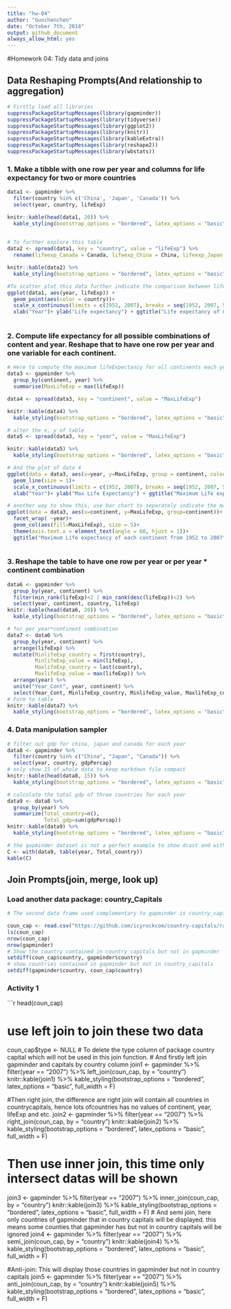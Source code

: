 ```yaml
---
title: "hw-04"
author: "Guochenchen"
date: "October 7th, 2018"
output: github_document
always_allow_html: yes
---
```



#Homework 04: Tidy data and joins

## Data Reshaping Prompts(And relationship to aggregation)

```r
# Firstly load all libraries
suppressPackageStartupMessages(library(gapminder))
suppressPackageStartupMessages(library(tidyverse))
suppressPackageStartupMessages(library(ggplot2))
suppressPackageStartupMessages(library(knitr))
suppressPackageStartupMessages(library(kableExtra))
suppressPackageStartupMessages(library(reshape2))
suppressPackageStartupMessages(library(wbstats))

```
### 1. Make a tibble with one row per year and columns for life expectancy for two or more countries
```r
data1 <- gapminder %>% 
  filter(country %in% c('China', 'Japan', 'Canada')) %>% 
  select(year, country, lifeExp)

knitr::kable(head(data1, 20)) %>% 
  kable_styling(bootstrap_options = "bordered", latex_options = "basic", full_width = F)
  

# To further explore this table
data2 <- spread(data1, key = "country", value = "lifeExp") %>% 
  rename(lifeexp_Canada = Canada, lifeexp_China = China, lifeexp_Japan = Japan)

knitr::kable(data2) %>% 
  kable_styling(bootstrap_options = "bordered", latex_options = "basic", full_width = F)

#To scatter plot this data further indicate the comparison between lifeexp of these three countries
ggplot(data1, aes(year, lifeExp)) +
  geom_point(aes(color = country))+
  scale_x_continuous(limits = c(1952, 2007), breaks = seq(1952, 2007, 5))+
  xlab("Year")+ ylab("Life expectancy") + ggtitle("Life expectancy of Canada, China and Japan")
  
```

### 2. Compute life expectancy for all possible combinations of content and year. Reshape that to have one row per year and one variable for each continent.
```r
# Here to compute the maximum lifeExpectancy for all continents each year
data3 <- gapminder %>% 
  group_by(continent, year) %>% 
  summarise(MaxLifeExp = max(lifeExp))

data4 <- spread(data3, key = "continent", value = "MaxLifeExp")

knitr::kable(data4) %>% 
  kable_styling(bootstrap_options = "bordered", latex_options = "basic", full_width = F)

# alter the x, y of table 
data5 <- spread(data3, key = "year", value = "MaxLifeExp")

knitr::kable(data5) %>% 
  kable_styling(bootstrap_options = "bordered", latex_options = "basic", full_width = F)

# And the plot of data 4
ggplot(data = data3, aes(x=year, y=MaxLifeExp, group = continent, colour = continent))+
  geom_line(size = 1)+
  scale_x_continuous(limits = c(1952, 2007), breaks = seq(1952, 2007, 5))+
  xlab("Year")+ ylab("Max Life Expectancy") + ggtitle("Maximum Life expectancy tendency of each continent from 1952 to 2007")

# another way to show this, use bar chart to separately indicate the maximum lifeexpectancy of each continent
ggplot(data = data3, aes(x=continent, y=MaxLifeExp, group=continent))+
  facet_wrap( ~year)+
  geom_col(aes(fill=MaxLifeExp), size = 5)+
  theme(axis.text.x = element_text(angle = 60, hjust = 1))+
  ggtitle("Maximum Life expectancy of each continent from 1952 to 2007")
  
```
### 3. Reshape the table to have one row per year or per year * continent combination
```r
data6 <- gapminder %>% 
  group_by(year, continent) %>% 
  filter(min_rank(lifeExp)<2 | min_rank(desc(lifeExp))<2) %>% 
  select(year, continent, country, lifeExp)
knitr::kable(head(data6, 20)) %>% 
  kable_styling(bootstrap_options = "bordered", latex_options = "basic", full_width = F)

# for per year*continent combination
data7 <- data6 %>% 
  group_by(year, continent) %>% 
  arrange(lifeExp) %>% 
  mutate(MinlifeExp_country = first(country), 
         MinlifeExp_value = min(lifeExp),
         MaxlifeExp_country = last(country),
         MaxlifeExp_value = max(lifeExp)) %>% 
  arrange(year) %>% 
  unite("Year_Cont", year, continent) %>% 
  select(Year_Cont, MinlifeExp_country, MinlifeExp_value, MaxlifeExp_country, MaxlifeExp_value)
# Form to table
knitr::kable(data7) %>% 
  kable_styling(bootstrap_options = "bordered", latex_options = "basic", full_width = F)
```
### 4. Data manipulation sampler
```r
# filter out gdp for china, japan and canada for each year
data8 <- gapminder %>% 
  filter(country %in% c("China", "Japan", "Canada")) %>% 
  select(year, country, gdpPercap)
# only show 15 of whole data to keep markdown file compact
knitr::kable(head(data8, 15)) %>% 
  kable_styling(bootstrap_options = "bordered", latex_options = "basic", full_width = F)

# calculate the total gdp of three countries for each year
data9 <- data8 %>% 
  group_by(year) %>% 
  summarize(Total_country=n(),
            Total_gdp=sum(gdpPercap))
knitr::kable(data9) %>% 
  kable_styling(bootstrap_options = "bordered", latex_options = "basic", full_width = F)

# the gapminder dataset is not a perfect example to show dcast and with function here.
C <- with(data9, table(year, Total_country))
kable(C)
```
## Join Prompts(join, merge, look up)
### Load another data package: country_Capitals
```r
# The second data frame used complementary to gapminder is country_capitals.

coun_cap <- read.csv("https://github.com/icyrockcom/country-capitals/raw/master/data/country-list.csv")
ls(coun_cap)
nrow(coun_cap)
nrow(gapminder)
# Show the country contained in country_capitals but not in gapminder
setdiff(coun_cap$country, gapminder$country)
# show countries contained in gapminder but not in country_capitals
setdiff(gapminder$country, coun_cap$country)

```
### Activity 1

```r
head(coun_cap)

# use left join to join these two data
coun_cap$type <- NULL
# To delete the type column of package country capital which will not be used in this join function.
# And firstly left join gapminder and capitals by country column
join1 <- gapminder %>% 
  filter(year == "2007") %>% 
  left_join(coun_cap, by = "country")
knitr::kable(join1) %>% 
   kable_styling(bootstrap_options = "bordered", latex_options = "basic", full_width = F)

#Then right join, the difference are right join will contain all countries in countrycapitals, hence lots ofcountries has no values of continent, year, lifeExp and etc.
join2 <- gapminder %>% 
  filter(year == "2007") %>% 
  right_join(coun_cap, by = "country")
knitr::kable(join2) %>% 
   kable_styling(bootstrap_options = "bordered", latex_options = "basic", full_width = F)

# Then use inner join, this time only intersect datas will be shown
join3 <- gapminder %>% 
  filter(year == "2007") %>% 
  inner_join(coun_cap, by = "country")
knitr::kable(join3) %>% 
   kable_styling(bootstrap_options = "bordered", latex_options = "basic", full_width = F)
# And semi join, here only countries of gapminder that in country capitals will be displayed. this means some counties that gapminder has but not in country capitals will be ignored
join4 <- gapminder %>% 
  filter(year == "2007") %>% 
  semi_join(coun_cap, by = "country")
knitr::kable(join4) %>% 
   kable_styling(bootstrap_options = "bordered", latex_options = "basic", full_width = F)

#Anti-join: This will display those countries in gapminder but not in country capitals
join5 <- gapminder %>% 
  filter(year == "2007") %>% 
  anti_join(coun_cap, by = "country")
knitr::kable(join5) %>% 
   kable_styling(bootstrap_options = "bordered", latex_options = "basic", full_width = F)
